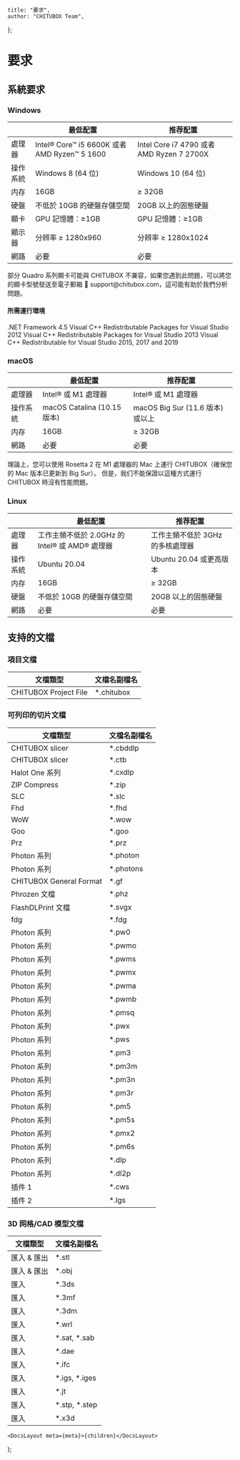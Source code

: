
	title: "要求",
	author: "CHITUBOX Team",
};

# 要求

## 系統要求

### Windows

|          | 最低配置                                     | 推荐配置                                  |
| -------- | -------------------------------------------- | ----------------------------------------- |
| 處理器   | Intel® Core™ i5 6600K 或者 AMD Ryzen™ 5 1600 | Intel Core i7 4790 或者 AMD Ryzen 7 2700X |
| 操作系統 | Windows 8 (64 位)                            | Windows 10 (64 位)                        |
| 内存     | 16GB                                         | ≥ 32GB                                    |
| 硬盤     | 不低於 10GB 的硬盤存儲空間                   | 20GB 以上的固態硬盤                       |
| 顯卡     | GPU 記憶體：≥1GB                             | GPU 記憶體：≥1GB                          |
| 顯示器   | 分辨率 ≥ 1280x960                            | 分辨率 ≥ 1280x1024                        |
| 網路     | 必要                                         | 必要                                      |

<Admonition type="warning" title="警告">
	部分 Quadro 系列顯卡可能與 CHITUBOX
	不兼容，如果您遇到此問題，可以將您的顯卡型號發送至電子郵箱 📧
	support@chitubox.com，這可能有助於我們分析問題。
</Admonition>

#### 所需運行環境

<SpanA href="https://www.microsoft.com/en-us/download/details.aspx?id=30653">
	.NET Framework 4.5
</SpanA>

<SpanA href="https://www.microsoft.com/en-us/download/details.aspx?id=30679">
	Visual C++ Redistributable Packages for Visual Studio 2012
</SpanA>

<SpanA href="https://www.microsoft.com/en-us/download/details.aspx?id=40784">
	Visual C++ Redistributable Packages for Visual Studio 2013
</SpanA>

<SpanA href="https://support.microsoft.com/en-us/topic/the-latest-supported-visual-c-downloads-2647da03-1eea-4433-9aff-95f26a218cc0">
	Visual C++ Redistributable for Visual Studio 2015, 2017 and 2019
</SpanA>

### macOS

|          | 最低配置                    | 推荐配置                         |
| -------- | --------------------------- | -------------------------------- |
| 處理器   | Intel® 或 M1 處理器         | Intel® 或 M1 處理器              |
| 操作系統 | macOS Catalina (10.15 版本) | macOS Big Sur (11.6 版本) 或以上 |
| 内存     | 16GB                        | ≥ 32GB                           |
| 網路     | 必要                        | 必要                             |

<Admonition type="note" title="注意">
	理論上，您可以使用 Rosetta 2 在 M1 處理器的 Mac 上運行 CHITUBOX（確保您的
	Mac 版本已更新到 Big Sur）。 但是，我们不能保證以這種方式運行 CHITUBOX
	時沒有性能問題。
</Admonition>

### Linux

|          | 最低配置                                       | 推荐配置                         |
| -------- | ---------------------------------------------- | -------------------------------- |
| 處理器   | 工作主頻不低於 2.0GHz 的 Intel® 或 AMD® 處理器 | 工作主頻不低於 3GHz 的多核處理器 |
| 操作系統 | Ubuntu 20.04                                   | Ubuntu 20.04 或更高版本          |
| 内存     | 16GB                                           | ≥ 32GB                           |
| 硬盤     | 不低於 10GB 的硬盤存儲空間                     | 20GB 以上的固態硬盤              |
| 網路     | 必要                                           | 必要                             |

## 支持的文檔

### 項目文檔

| 文檔類型              | 文檔名副檔名 |
| --------------------- | ------------ |
| CHITUBOX Project File | \*.chitubox  |

### 可列印的切片文檔

| 文檔類型                | 文檔名副檔名 |
| ----------------------- | ------------ |
| CHITUBOX slicer         | \*.cbddlp    |
| CHITUBOX slicer         | \*.ctb       |
| Halot One 系列          | \*.cxdlp     |
| ZIP Compress            | \*.zip       |
| SLC                     | \*.slc       |
| Fhd                     | \*.fhd       |
| WoW                     | \*.wow       |
| Goo                     | \*.goo       |
| Prz                     | \*.prz       |
| Photon 系列             | \*.photon    |
| Photon 系列             | \*.photons   |
| CHITUBOX General Format | \*.gf        |
| Phrozen 文檔            | \*.phz       |
| FlashDLPrint 文檔       | \*.svgx      |
| fdg                     | \*.fdg       |
| Photon 系列             | \*.pw0       |
| Photon 系列             | \*.pwmo      |
| Photon 系列             | \*.pwms      |
| Photon 系列             | \*.pwmx      |
| Photon 系列             | \*.pwma      |
| Photon 系列             | \*.pwmb      |
| Photon 系列             | \*.pmsq      |
| Photon 系列             | \*.pwx       |
| Photon 系列             | \*.pws       |
| Photon 系列             | \*.pm3       |
| Photon 系列             | \*.pm3m      |
| Photon 系列             | \*.pm3n      |
| Photon 系列             | \*.pm3r      |
| Photon 系列             | \*.pm5       |
| Photon 系列             | \*.pm5s      |
| Photon 系列             | \*.pmx2      |
| Photon 系列             | \*.pm6s      |
| Photon 系列             | \*.dlp       |
| Photon 系列             | \*.dl2p      |
| 插件 1                  | \*.cws       |
| 插件 2                  | \*.lgs       |

### 3D 网格/CAD 模型文檔

| 文檔類型    | 文檔名副檔名    |
| ----------- | --------------- |
| 匯入 & 匯出 | \*.stl          |
| 匯入 & 匯出 | \*.obj          |
| 匯入        | \*.3ds          |
| 匯入        | \*.3mf          |
| 匯入        | \*.3dm          |
| 匯入        | \*.wrl          |
| 匯入        | \*.sat, \*.sab  |
| 匯入        | \*.dae          |
| 匯入        | \*.ifc          |
| 匯入        | \*.igs, \*.iges |
| 匯入        | \*.jt           |
| 匯入        | \*.stp, \*.step |
| 匯入        | \*.x3d          |

	<DocsLayout meta={meta}>{children}</DocsLayout>
);
